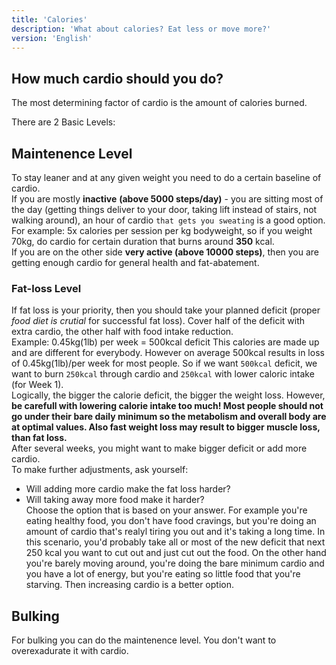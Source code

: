 ```yaml
---
title: 'Calories'
description: 'What about calories? Eat less or move more?'
version: 'English'
---
```


## How much cardio should you do?
The most determining factor of cardio is the amount of calories burned.<br/>

There are 2 Basic Levels:
## Maintenence Level
To stay leaner and at any given weight you need to do a certain baseline of cardio.<br/>
If you are mostly  **inactive** **(above 5000 steps/day)** - you are sitting most of the day (getting things deliver to your door, taking lift instead of stairs, not walking around), an hour of cardio `that gets you sweating` is a good option.<br/>
For example: 5x calories per session per kg bodyweight, so if you weight 70kg, do cardio for certain duration that burns around **350** kcal.<br/>
If you are on the other side **very active (above 10000 steps)**, then you are getting enough cardio for general health and fat-abatement.

### Fat-loss Level
If fat loss is your priority, then you should take your planned deficit (proper _food diet is crutial_ for successful fat loss). Cover half of the deficit with extra cardio, the other half with food intake reduction.<br/>
Example: 0.45kg(1lb) per week = 500kcal deficit
<Warning>This calories are made up and are different for everybody. However on average 500kcal results in loss of 0.45kg(1lb)/per week for most people.</Warning>
So if we want `500kcal` deficit, we want to burn `250kcal` through cardio and `250kcal` with lower caloric intake (for Week 1).<br/>
Logically, the bigger the calorie deficit, the bigger the weight loss. However, **be carefull with lowering calorie intake too much! Most people should not go under their bare daily minimum so the metabolism and overall body are at optimal values. Also fast weight loss may result to bigger muscle loss, than fat loss.** <br/> 
After several weeks, you might want to make bigger deficit or add more cardio. <br/>
To make further adjustments, ask yourself:<br/>
 - Will adding more cardio make the fat loss harder?<br/>
 - Will taking away more food make it harder?<br/>
 Choose the option that is based on your answer.
 <Info> For example you're eating healthy food, you don't have food cravings, but you're doing  an amount of cardio that's realyl tiring you out and it's taking a long time. In this scenario, you'd probably take all or most of the new deficit that next 250 kcal you want to cut out and just cut out the food. On the other hand you're barely moving around, you're doing the bare minimum cardio and you have a lot of energy, but you're eating so little food that you're starving. Then increasing cardio is a better option.</Info><br/>

## Bulking
For bulking you can do the maintenence level. You don't want to overexadurate it with cardio.
